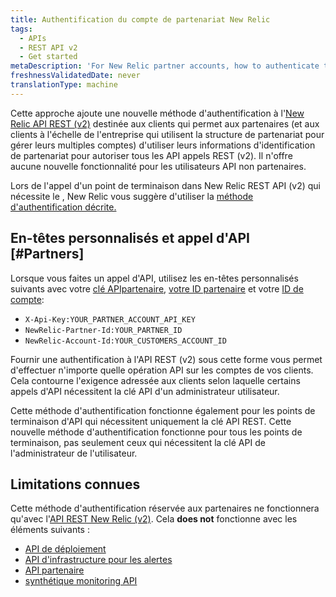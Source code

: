 ```yaml
---
title: Authentification du compte de partenariat New Relic
tags:
  - APIs
  - REST API v2
  - Get started
metaDescription: 'For New Relic partner accounts, how to authenticate to our REST API (v2).'
freshnessValidatedDate: never
translationType: machine
---
```


Cette approche ajoute une nouvelle méthode d&apos;authentification à l&apos;[New Relic API REST (v2)](https://api.newrelic.com/) destinée aux clients qui permet aux partenaires (et aux clients à l&apos;échelle de l&apos;entreprise qui utilisent la structure de partenariat pour gérer leurs multiples comptes) d&apos;utiliser leurs informations d&apos;identification de partenariat pour autoriser tous les API appels REST (v2). Il n&apos;offre aucune nouvelle fonctionnalité pour les utilisateurs API non partenaires.

Lors de l&apos;appel d&apos;un point de terminaison dans New Relic REST API (v2) qui nécessite le <InlinePopover type="userKey" />, New Relic vous suggère d&apos;utiliser la [méthode d&apos;authentification décrite.](/docs/apis/rest-api-v2/requirements/admins-api-key-partnerships#Partners)

## En-têtes personnalisés et appel d&apos;API [#Partners]

Lorsque vous faites un appel d&apos;API, utilisez les en-têtes personnalisés suivants avec votre [clé APIpartenaire](/docs/accounts-partnerships/partnerships/partner-api/partner-api-reference#the-api-key), [votre ID partenaire](/docs/accounts-partnerships/partnerships/partner-api/partner-api-reference#partner-id) et votre [ID de compte](/docs/accounts-partnerships/accounts/account-setup/account-id):

* `X-Api-Key:YOUR_PARTNER_ACCOUNT_API_KEY`
* `NewRelic-Partner-Id:YOUR_PARTNER_ID`
* `NewRelic-Account-Id:YOUR_CUSTOMERS_ACCOUNT_ID`

Fournir une authentification à l&apos;API REST (v2) sous cette forme vous permet d&apos;effectuer n&apos;importe quelle opération API sur les comptes de vos clients. Cela contourne l&apos;exigence adressée aux clients selon laquelle certains appels d&apos;API nécessitent la clé API d&apos;un administrateur utilisateur.

Cette méthode d&apos;authentification fonctionne également pour les points de terminaison d&apos;API qui nécessitent uniquement la clé API REST. Cette nouvelle méthode d&apos;authentification fonctionne pour tous les points de terminaison, pas seulement ceux qui nécessitent la clé API de l&apos;administrateur de l&apos;utilisateur.

## Limitations connues

Cette méthode d&apos;authentification réservée aux partenaires ne fonctionnera qu&apos;avec l&apos;[API REST New Relic (v2)](https://api.newrelic.com/). Cela <DNT>**does not**</DNT> fonctionne avec les éléments suivants :

* [API de déploiement](/docs/apm/new-relic-apm/maintenance/deployment-notifications#api)
* [API d&apos;infrastructure pour les alertes](/docs/infrastructure/new-relic-infrastructure/infrastructure-alert-conditions/rest-api-calls-new-relic-infrastructure-alerts)
* [API partenaire](/docs/accounts-partnerships/partnerships/partner-api/partner-api-reference)
* [synthétique monitoring API](/docs/apis/synthetics-rest-api/monitor-examples/manage-synthetics-monitors-rest-api)